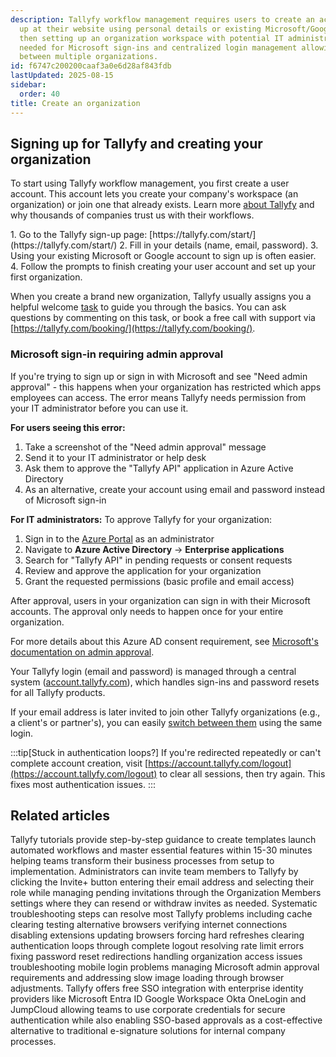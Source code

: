 ```yaml
---
description: Tallyfy workflow management requires users to create an account by signing
  up at their website using personal details or existing Microsoft/Google accounts
  then setting up an organization workspace with potential IT administrator approval
  needed for Microsoft sign-ins and centralized login management allowing easy switching
  between multiple organizations.
id: f6747c200200caaf3a0e6d28af843fdb
lastUpdated: 2025-08-15
sidebar:
  order: 40
title: Create an organization
---
```



## Signing up for Tallyfy and creating your organization

To start using Tallyfy workflow management, you first create a user account. This account lets you create your company's workspace (an organization) or join one that already exists. Learn more [about Tallyfy](/products/pro/miscellaneous/about-tallyfy/) and why thousands of companies trust us with their workflows.

<Steps>
1. Go to the Tallyfy sign-up page: [https://tallyfy.com/start/](https://tallyfy.com/start/)
2. Fill in your details (name, email, password).
3. Using your existing Microsoft or Google account to sign up is often easier.
4. Follow the prompts to finish creating your user account and set up your first organization.
</Steps>

When you create a brand new organization, Tallyfy usually assigns you a helpful welcome [task](/products/pro/tracking-and-tasks/tasks/) to guide you through the basics. You can ask questions by commenting on this task, or book a free call with support via [https://tallyfy.com/booking/](https://tallyfy.com/booking/).

### Microsoft sign-in requiring admin approval

If you're trying to sign up or sign in with Microsoft and see "Need admin approval" - this happens when your organization has restricted which apps employees can access. The error means Tallyfy needs permission from your IT administrator before you can use it.

**For users seeing this error:**
1. Take a screenshot of the "Need admin approval" message
2. Send it to your IT administrator or help desk
3. Ask them to approve the "Tallyfy API" application in Azure Active Directory
4. As an alternative, create your account using email and password instead of Microsoft sign-in

**For IT administrators:**
To approve Tallyfy for your organization:
1. Sign in to the [Azure Portal](https://portal.azure.com) as an administrator
2. Navigate to **Azure Active Directory** → **Enterprise applications**
3. Search for "Tallyfy API" in pending requests or consent requests
4. Review and approve the application for your organization
5. Grant the requested permissions (basic profile and email access)

After approval, users in your organization can sign in with their Microsoft accounts. The approval only needs to happen once for your entire organization.

For more details about this Azure AD consent requirement, see [Microsoft's documentation on admin approval](https://learn.microsoft.com/en-us/answers/questions/1497998/need-admin-approval-popup).

Your Tallyfy login (email and password) is managed through a central system ([account.tallyfy.com](https://account.tallyfy.com)), which handles sign-ins and password resets for all Tallyfy products.

If your email address is later invited to join other Tallyfy organizations (e.g., a client's or partner's), you can easily [switch between them](/products/pro/settings/personal-settings/how-can-i-switch-between-organizations-in-tallyfy/) using the same login.

:::tip[Stuck in authentication loops?]
If you're redirected repeatedly or can't complete account creation, visit [https://account.tallyfy.com/logout](https://account.tallyfy.com/logout) to clear all sessions, then try again. This fixes most authentication issues.
:::


## Related articles
<CardGrid>
<LinkTitleCard header="<b>Pro > Getting started</b>" href="/products/pro/tutorials/" > Tallyfy tutorials provide step-by-step guidance to create templates launch automated workflows and master essential features within 15-30 minutes helping teams transform their business processes from setup to implementation. </LinkTitleCard>
<LinkTitleCard header="<b>Members > Invite and activate members</b>" href="/products/pro/documenting/members/how-to-invite-and-activate-members-on-tallyfy/" > Administrators can invite team members to Tallyfy by clicking the Invite+ button entering their email address and selecting their role while managing pending invitations through the Organization Members settings where they can resend or withdraw invites as needed. </LinkTitleCard>
<LinkTitleCard header="<b>Miscellaneous > Troubleshooting</b>" href="/products/pro/miscellaneous/troubleshooting/" > Systematic troubleshooting steps can resolve most Tallyfy problems including cache clearing testing alternative browsers verifying internet connections disabling extensions updating browsers forcing hard refreshes clearing authentication loops through complete logout resolving rate limit errors fixing password reset redirections handling organization access issues troubleshooting mobile login problems managing Microsoft admin approval requirements and addressing slow image loading through browser adjustments. </LinkTitleCard>
<LinkTitleCard header="<b>Integrations > Authentication and SSO</b>" href="/products/pro/integrations/authentication/" > Tallyfy offers free SSO integration with enterprise identity providers like Microsoft Entra ID Google Workspace Okta OneLogin and JumpCloud allowing teams to use corporate credentials for secure authentication while also enabling SSO-based approvals as a cost-effective alternative to traditional e-signature solutions for internal company processes. </LinkTitleCard>
</CardGrid>